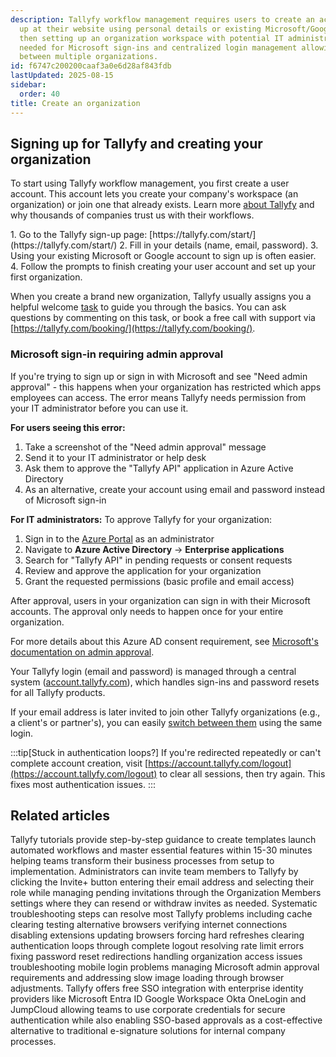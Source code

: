 ```yaml
---
description: Tallyfy workflow management requires users to create an account by signing
  up at their website using personal details or existing Microsoft/Google accounts
  then setting up an organization workspace with potential IT administrator approval
  needed for Microsoft sign-ins and centralized login management allowing easy switching
  between multiple organizations.
id: f6747c200200caaf3a0e6d28af843fdb
lastUpdated: 2025-08-15
sidebar:
  order: 40
title: Create an organization
---
```



## Signing up for Tallyfy and creating your organization

To start using Tallyfy workflow management, you first create a user account. This account lets you create your company's workspace (an organization) or join one that already exists. Learn more [about Tallyfy](/products/pro/miscellaneous/about-tallyfy/) and why thousands of companies trust us with their workflows.

<Steps>
1. Go to the Tallyfy sign-up page: [https://tallyfy.com/start/](https://tallyfy.com/start/)
2. Fill in your details (name, email, password).
3. Using your existing Microsoft or Google account to sign up is often easier.
4. Follow the prompts to finish creating your user account and set up your first organization.
</Steps>

When you create a brand new organization, Tallyfy usually assigns you a helpful welcome [task](/products/pro/tracking-and-tasks/tasks/) to guide you through the basics. You can ask questions by commenting on this task, or book a free call with support via [https://tallyfy.com/booking/](https://tallyfy.com/booking/).

### Microsoft sign-in requiring admin approval

If you're trying to sign up or sign in with Microsoft and see "Need admin approval" - this happens when your organization has restricted which apps employees can access. The error means Tallyfy needs permission from your IT administrator before you can use it.

**For users seeing this error:**
1. Take a screenshot of the "Need admin approval" message
2. Send it to your IT administrator or help desk
3. Ask them to approve the "Tallyfy API" application in Azure Active Directory
4. As an alternative, create your account using email and password instead of Microsoft sign-in

**For IT administrators:**
To approve Tallyfy for your organization:
1. Sign in to the [Azure Portal](https://portal.azure.com) as an administrator
2. Navigate to **Azure Active Directory** → **Enterprise applications**
3. Search for "Tallyfy API" in pending requests or consent requests
4. Review and approve the application for your organization
5. Grant the requested permissions (basic profile and email access)

After approval, users in your organization can sign in with their Microsoft accounts. The approval only needs to happen once for your entire organization.

For more details about this Azure AD consent requirement, see [Microsoft's documentation on admin approval](https://learn.microsoft.com/en-us/answers/questions/1497998/need-admin-approval-popup).

Your Tallyfy login (email and password) is managed through a central system ([account.tallyfy.com](https://account.tallyfy.com)), which handles sign-ins and password resets for all Tallyfy products.

If your email address is later invited to join other Tallyfy organizations (e.g., a client's or partner's), you can easily [switch between them](/products/pro/settings/personal-settings/how-can-i-switch-between-organizations-in-tallyfy/) using the same login.

:::tip[Stuck in authentication loops?]
If you're redirected repeatedly or can't complete account creation, visit [https://account.tallyfy.com/logout](https://account.tallyfy.com/logout) to clear all sessions, then try again. This fixes most authentication issues.
:::


## Related articles
<CardGrid>
<LinkTitleCard header="<b>Pro > Getting started</b>" href="/products/pro/tutorials/" > Tallyfy tutorials provide step-by-step guidance to create templates launch automated workflows and master essential features within 15-30 minutes helping teams transform their business processes from setup to implementation. </LinkTitleCard>
<LinkTitleCard header="<b>Members > Invite and activate members</b>" href="/products/pro/documenting/members/how-to-invite-and-activate-members-on-tallyfy/" > Administrators can invite team members to Tallyfy by clicking the Invite+ button entering their email address and selecting their role while managing pending invitations through the Organization Members settings where they can resend or withdraw invites as needed. </LinkTitleCard>
<LinkTitleCard header="<b>Miscellaneous > Troubleshooting</b>" href="/products/pro/miscellaneous/troubleshooting/" > Systematic troubleshooting steps can resolve most Tallyfy problems including cache clearing testing alternative browsers verifying internet connections disabling extensions updating browsers forcing hard refreshes clearing authentication loops through complete logout resolving rate limit errors fixing password reset redirections handling organization access issues troubleshooting mobile login problems managing Microsoft admin approval requirements and addressing slow image loading through browser adjustments. </LinkTitleCard>
<LinkTitleCard header="<b>Integrations > Authentication and SSO</b>" href="/products/pro/integrations/authentication/" > Tallyfy offers free SSO integration with enterprise identity providers like Microsoft Entra ID Google Workspace Okta OneLogin and JumpCloud allowing teams to use corporate credentials for secure authentication while also enabling SSO-based approvals as a cost-effective alternative to traditional e-signature solutions for internal company processes. </LinkTitleCard>
</CardGrid>